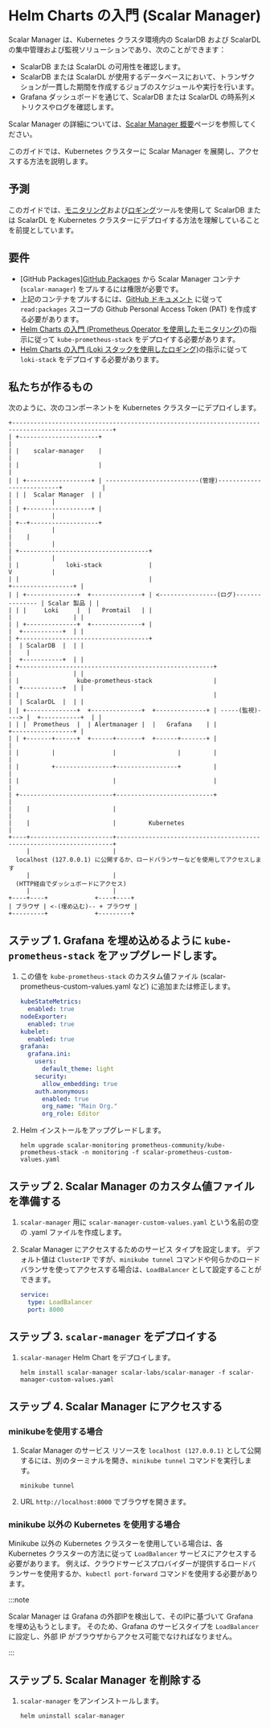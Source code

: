 # Helm Charts の入門 (Scalar Manager)


<TranslationBanner />

Scalar Manager は、Kubernetes クラスタ環境内の ScalarDB および ScalarDL の集中管理および監視ソリューションであり、次のことができます：

* ScalarDB または ScalarDL の可用性を確認します。
* ScalarDB または ScalarDL が使用するデータベースにおいて、トランザクションが一貫した期間を作成するジョブのスケジュールや実行を行います。
* Grafana ダッシュボードを通じて、ScalarDB または ScalarDL の時系列メトリクスやログを確認します。

Scalar Manager の詳細については、[Scalar Manager 概要](../scalar-manager/overview.mdx)ページを参照してください。

このガイドでは、Kubernetes クラスターに Scalar Manager を展開し、アクセスする方法を説明します。

## 予測

このガイドでは、[モニタリング](getting-started-monitoring.mdx)および[ロギング](getting-started-logging.mdx)ツールを使用して ScalarDB または ScalarDL を Kubernetes クラスターにデプロイする方法を理解していることを前提としています。

## 要件

* [GitHub Packages][GitHub Packages](https://github.com/orgs/scalar-labs/packages) から Scalar Manager コンテナ (`scalar-manager`) をプルするには権限が必要です。
* 上記のコンテナをプルするには、[GitHub ドキュメント](https://docs.github.com/en/github/authenticating-to-github/keeping-your-account-and-data-secure/creating-a-personal-access-token) に従って `read:packages` スコープの Github Personal Access Token (PAT) を作成する必要があります。
* [Helm Charts の入門 (Prometheus Operator を使用したモニタリング)](getting-started-monitoring.mdx)の指示に従って `kube-prometheus-stack` をデプロイする必要があります。
* [Helm Charts の入門 (Loki スタックを使用したロギング)](getting-started-logging.mdx)の指示に従って `loki-stack` をデプロイする必要があります。

## 私たちが作るもの

次のように、次のコンポーネントを Kubernetes クラスターにデプロイします。

```
+--------------------------------------------------------------------------------------------------+
| +----------------------+                                                                         |
| |    scalar-manager    |                                                                         |
| |                      |                                                                         |
| | +------------------+ | --------------------------(管理)--------------------------+           |
| | |  Scalar Manager  | |                                                             |           |
| | +------------------+ |                                                             |           |
| +--+-------------------+                                                             |           |
|    |                                                                                 |           |
| +------------------------------------+                                               |           |
| |             loki-stack             |                                               V           |
| |                                    |                                       +-----------------+ |
| | +--------------+  +--------------+ | <----------------(ログ)--------------- | Scalar 製品 | |
| | |     Loki     |  |   Promtail   | |                                       |                 | |
| | +--------------+  +--------------+ |                                       |  +-----------+  | |
| +------------------------------------+                                       |  | ScalarDB  |  | |
|    |                                                                         |  +-----------+  | |
| +------------------------------------------------------+                     |                 | |
| |                kube-prometheus-stack                 |                     |  +-----------+  | |
| |                                                      |                     |  | ScalarDL  |  | |
| | +--------------+  +--------------+  +--------------+ | -----(監視)----> |  +-----------+  | |
| | |  Prometheus  |  | Alertmanager |  |   Grafana    | |                     +-----------------+ |
| | +-------+------+  +------+-------+  +------+-------+ |                                         |
| |         |                |                 |         |                                         |
| |         +----------------+-----------------+         |                                         |
| |                          |                           |                                         |
| +--------------------------+---------------------------+                                         |
|    |                       |                                                                     |
|    |                       |         Kubernetes                                                  |
+----+-----------------------+---------------------------------------------------------------------+
     |                       |
  localhost (127.0.0.1) に公開するか、ロードバランサーなどを使用してアクセスします
     |                       |
  (HTTP経由でダッシュボードにアクセス)
     |                       |
+----+----+             +----+----+
| ブラウザ | <-(埋め込む)-- + ブラウザ |
+---------+             +---------+
```

## ステップ 1. Grafana を埋め込めるように `kube-prometheus-stack` をアップグレードします。

1. この値を `kube-prometheus-stack` のカスタム値ファイル (scalar-prometheus-custom-values.yaml など) に追加または修正します。
   ```yaml
   kubeStateMetrics:
     enabled: true
   nodeExporter:
     enabled: true
   kubelet:
     enabled: true
   grafana:
     grafana.ini:
       users:
         default_theme: light
       security:
         allow_embedding: true
       auth.anonymous:
         enabled: true
         org_name: "Main Org."
         org_role: Editor
   ```

1. Helm インストールをアップグレードします。
   ```console
   helm upgrade scalar-monitoring prometheus-community/kube-prometheus-stack -n monitoring -f scalar-prometheus-custom-values.yaml
   ```

## ステップ 2. Scalar Manager のカスタム値ファイルを準備する

1. `scalar-manager` 用に `scalar-manager-custom-values.yaml` という名前の空の .yaml ファイルを作成します。

1. Scalar Manager にアクセスするためのサービス タイプを設定します。 デフォルト値は `ClusterIP` ですが、`minikube tunnel` コマンドや何らかのロードバランサを使ってアクセスする場合は、`LoadBalancer` として設定することができます。
   ```yaml
   service:
     type: LoadBalancer
     port: 8000
   ```

## ステップ 3. `scalar-manager` をデプロイする

1. `scalar-manager` Helm Chart をデプロイします。
   ```console
   helm install scalar-manager scalar-labs/scalar-manager -f scalar-manager-custom-values.yaml
   ```

## ステップ 4. Scalar Manager にアクセスする

### minikubeを使用する場合

1. Scalar Manager のサービス リソースを `localhost (127.0.0.1)` として公開するには、別のターミナルを開き、`minikube tunnel` コマンドを実行します。
   ```console
   minikube tunnel
   ```

1. URL `http://localhost:8000` でブラウザを開きます。

### minikube 以外の Kubernetes を使用する場合

Minikube 以外の Kubernetes クラスターを使用している場合は、各 Kubernetes クラスターの方法に従って `LoadBalancer` サービスにアクセスする必要があります。
例えば、クラウドサービスプロバイダーが提供するロードバランサーを使用するか、`kubectl port-forward` コマンドを使用する必要があります。

:::note

Scalar Manager は Grafana の外部IPを検出して、そのIPに基づいて Grafana を埋め込もうとします。
そのため、Grafana のサービスタイプを `LoadBalancer` に設定し、外部 IP がブラウザからアクセス可能でなければなりません。

:::

## ステップ 5. Scalar Manager を削除する
1. `scalar-manager` をアンインストールします。
   ```console
   helm uninstall scalar-manager
   ```
